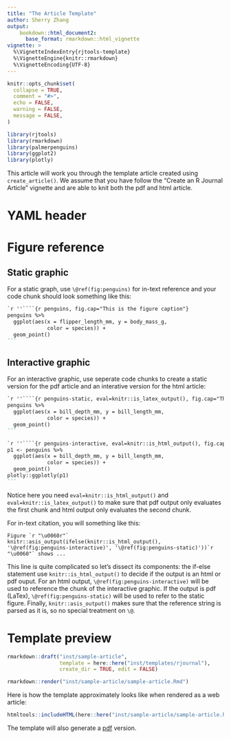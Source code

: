 ```yaml
---
title: "The Article Template"
author: Sherry Zhang
output:
    bookdown::html_document2:
      base_format: rmarkdown::html_vignette
vignette: >
  %\VignetteIndexEntry{rjtools-template}
  %\VignetteEngine{knitr::rmarkdown}
  %\VignetteEncoding{UTF-8}
---
```


```r
knitr::opts_chunk$set(
  collapse = TRUE,
  comment = "#>",
  echo = FALSE,
  warning = FALSE,
  message = FALSE,
)
```

```r
library(rjtools)
library(rmarkdown)
library(palmerpenguins)
library(ggplot2)
library(plotly)
```

This article will work you through the template article created using `create_article()`. We assume that you have follow the "Create an R Journal Article" vignette and are able to knit both the pdf and html article.

# YAML header

# Figure reference

## Static graphic

For a static graph, use `\@ref(fig:penguins)` for in-text reference and your code chunk should look something like this:

````markdown
`r ''````{r penguins, fig.cap="This is the figure caption"}
penguins %>% 
  ggplot(aes(x = flipper_length_mm, y = body_mass_g, 
             color = species)) + 
  geom_point()
```
````

## Interactive graphic

For an interactive graphic, use seperate code chunks to create a static version for the pdf article and an interative version for the html article:

````markdown
`r ''````{r penguins-static, eval=knitr::is_latex_output(), fig.cap="This is the figure caption."}
penguins %>%
  ggplot(aes(x = bill_depth_mm, y = bill_length_mm,
             color = species)) +
  geom_point()
```
````

````markdown
`r ''````{r penguins-interactive, eval=knitr::is_html_output(), fig.cap="This is the figure caption."}
p1 <- penguins %>%
  ggplot(aes(x = bill_depth_mm, y = bill_length_mm,
             color = species)) +
  geom_point()
plotly::ggplotly(p1)
```
````

Notice here you need `eval=knitr::is_html_output()` and `eval=knitr::is_latex_output()` to make sure that pdf output only evaluates the first chunk and html output only evaluates the second chunk. 

For in-text citation, you will something like this: 

    Figure `r "\u0060r"` knitr::asis_output(ifelse(knitr::is_html_output(), '\@ref(fig:penguins-interactive)', '\@ref(fig:penguins-static)'))`r "\u0060"` shows ...
    
This line is quite complicated so let's dissect its components: the if-else statement use `knitr::is_html_output()` to decide if the output is an html or pdf ouput. For an html output, `\@ref(fig:penguins-interactive)` will be used to reference the chunk of the interactive graphic. If the output is pdf (LaTex), `\@ref(fig:penguins-static)` will be used to refer to the static figure. Finally, `knitr::asis_output()` makes sure that the reference string is parsed as it is, so no special treatment on `\@`.

# Template preview

```r
rmarkdown::draft("inst/sample-article",
                 template = here::here("inst/templates/rjournal"),
                 create_dir = TRUE, edit = FALSE)

rmarkdown::render("inst/sample-article/sample-article.Rmd")
```

Here is how the template approximately looks like when rendered as a web article:

```r
htmltools::includeHTML(here::here("inst/sample-article/sample-article.html"))
```

The template will also generate a  [pdf](https://github.com/rjournal/rjtools/blob/main/inst/sample-article/RJwrapper.pdf) version.
